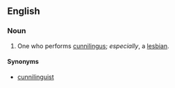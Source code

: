 ==English==

===Noun===
{{en-noun}}

# {{context|British|US|offensive}} One who performs [[cunnilingus]]; ''especially'', a [[lesbian]].

====Synonyms====
* [[cunnilinguist]]